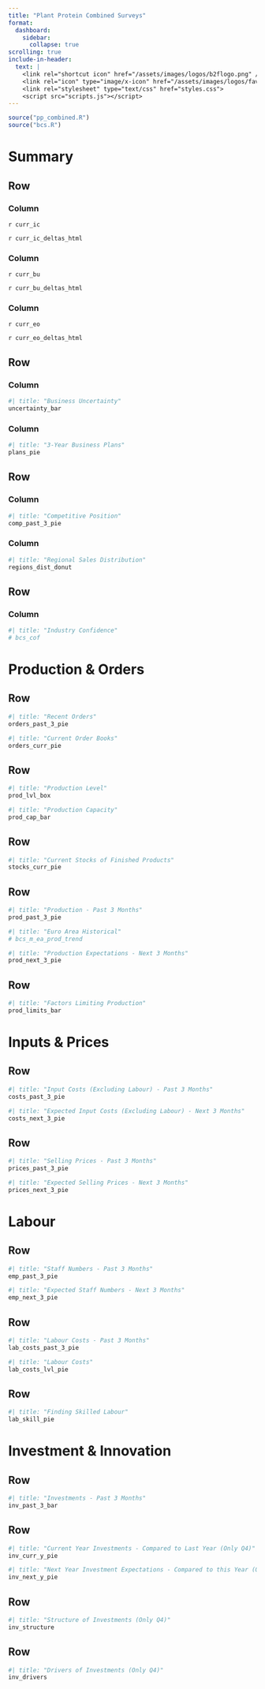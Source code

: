 ```yaml
---
title: "Plant Protein Combined Surveys"
format:
  dashboard:
    sidebar:
      collapse: true
scrolling: true
include-in-header:
  text: |
    <link rel="shortcut icon" href="/assets/images/logos/b2flogo.png" />
    <link rel="icon" type="image/x-icon" href="/assets/images/logos/favicon.ico">
    <link rel="stylesheet" type="text/css" href="styles.css">
    <script src="scripts.js"></script>
---
```


```r
source("pp_combined.R")
source("bcs.R")
```


# Summary

## Row {height="220px"}

### Column

::: {.valuebox icon="bar-chart-steps" color="secondary" title="Industry Confidence"}

`r curr_ic`

`r curr_ic_deltas_html`

<i class="bi bi-info-circle info-icon" data-bs-toggle="popover" data-bs-placement="top" data-bs-content="`r curr_ic_tooltip`"></i>

:::


### Column

::: {.valuebox icon="cloud-sun" color="secondary" title="Business Uncertainty"}

`r curr_bu`

`r curr_bu_deltas_html`

<i class="bi bi-info-circle info-icon" data-bs-toggle="popover" data-bs-placement="top" data-bs-content="`r curr_bu_tooltip`"></i>
  
:::


### Column

::: {.valuebox icon="people" color="light" title="Employment Outlook"}

`r curr_eo`

`r curr_eo_deltas_html`

<i class="bi bi-info-circle info-icon" data-bs-toggle="popover" data-bs-placement="top" data-bs-content="`r curr_eo_tooltip`"></i>

:::


## Row

### Column
```r
#| title: "Business Uncertainty"
uncertainty_bar
```

### Column
```r
#| title: "3-Year Business Plans"
plans_pie
```
## Row

### Column
```r
#| title: "Competitive Position"
comp_past_3_pie
```

### Column
```r
#| title: "Regional Sales Distribution"
regions_dist_donut
```

## Row

### Column

```r
#| title: "Industry Confidence"
# bcs_cof
```


# Production & Orders

## Row

```r
#| title: "Recent Orders"
orders_past_3_pie
```

```r
#| title: "Current Order Books"
orders_curr_pie
```

## Row

```r
#| title: "Production Level"
prod_lvl_box
```

```r
#| title: "Production Capacity"
prod_cap_bar
```

## Row

```r
#| title: "Current Stocks of Finished Products"
stocks_curr_pie
```

## Row

```r
#| title: "Production - Past 3 Months"
prod_past_3_pie
```

```r
#| title: "Euro Area Historical"
# bcs_m_ea_prod_trend
```

```r
#| title: "Production Expectations - Next 3 Months"
prod_next_3_pie
```


## Row

```r
#| title: "Factors Limiting Production"
prod_limits_bar
```

# Inputs & Prices

## Row

```r
#| title: "Input Costs (Excluding Labour) - Past 3 Months"
costs_past_3_pie
```

```r
#| title: "Expected Input Costs (Excluding Labour) - Next 3 Months"
costs_next_3_pie
```

## Row

```r
#| title: "Selling Prices - Past 3 Months"
prices_past_3_pie
```

```r
#| title: "Expected Selling Prices - Next 3 Months"
prices_next_3_pie
```   

# Labour

## Row

```r
#| title: "Staff Numbers - Past 3 Months"
emp_past_3_pie
```

```r
#| title: "Expected Staff Numbers - Next 3 Months"
emp_next_3_pie
``` 

## Row

```r
#| title: "Labour Costs - Past 3 Months"
lab_costs_past_3_pie
```
```r
#| title: "Labour Costs"
lab_costs_lvl_pie
```

## Row

```r
#| title: "Finding Skilled Labour"
lab_skill_pie
```


# Investment & Innovation

## Row

```r
#| title: "Investments - Past 3 Months"
inv_past_3_bar
```

## Row

```r
#| title: "Current Year Investments - Compared to Last Year (Only Q4)"
inv_curr_y_pie
```
```r
#| title: "Next Year Investment Expectations - Compared to this Year (Only Q4)"
inv_next_y_pie
```

## Row

```r
#| title: "Structure of Investments (Only Q4)"
inv_structure
```

## Row

```r
#| title: "Drivers of Investments (Only Q4)"
inv_drivers
```

